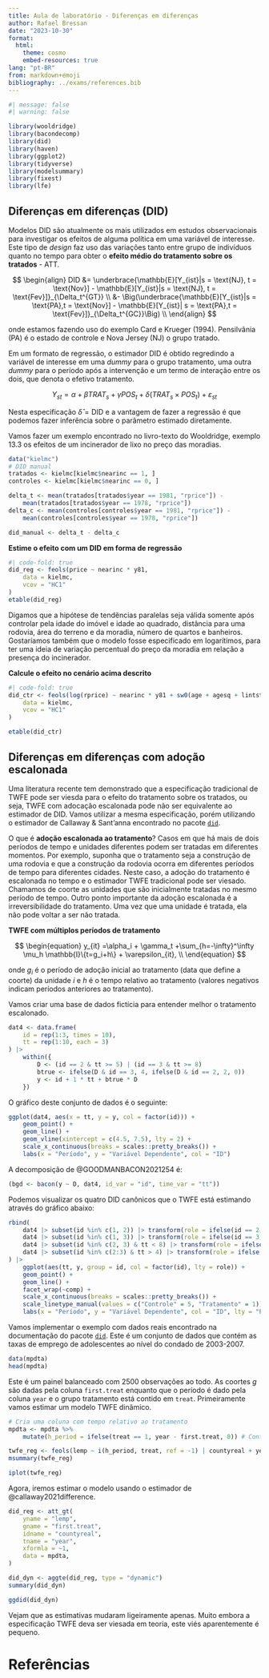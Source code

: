 ```yaml
---
title: Aula de laboratório - Diferenças em diferenças
author: Rafael Bressan
date: "2023-10-30"
format: 
  html:
    theme: cosmo
    embed-resources: true
lang: "pt-BR"
from: markdown+emoji
bibliography: ../exams/references.bib
---
```


```r
#| message: false
#| warning: false

library(wooldridge)
library(bacondecomp)
library(did)
library(haven)
library(ggplot2)
library(tidyverse)
library(modelsummary)
library(fixest)
library(lfe)
```

## Diferenças em diferenças (DID)

Modelos DID são atualmente os mais utilizados em estudos observacionais
para investigar os efeitos de alguma política em uma variável de interesse.
Este tipo de _design_ faz uso das variações tanto entre grupo de indivíduos
quanto no tempo para obter o **efeito médio do tratamento sobre os tratados**
- ATT.

$$
\begin{align}
DID &= \underbrace{\mathbb{E}[Y_{ist}|s = \text{NJ}, t = \text{Nov}] - \mathbb{E}[Y_{ist}|s = \text{NJ}, t = \text{Fev}]}_{\Delta_t^{GT}} \\
&- \Big(\underbrace{\mathbb{E}[Y_{ist}|s = \text{PA},t = \text{Nov}] - \mathbb{E}[Y_{ist}| s = \text{PA},t = \text{Fev}]}_{\Delta_t^{GC}}\Big) \\
\end{align}
$$

onde estamos fazendo uso do exemplo Card e Krueger (1994). Pensilvânia (PA) 
é o estado de controle e Nova Jersey (NJ) o grupo tratado.

Em um formato de regressão, o estimador DID é obtido regredindo a variável
de interesse em uma _dummy_ para o grupo tratamento, uma outra _dummy_
para o período após a intervenção e um termo de interação entre os dois, que 
denota o efetivo tratamento.

$$Y_{st} = \alpha + \beta TRAT_s + \gamma POS_t + \delta(TRAT_s \times POS_t) + \varepsilon_{st}$$

Nesta especificação $\hat\delta = \text{DID}$ e a vantagem de fazer a 
regressão é que podemos fazer inferência sobre o parâmetro estimado 
diretamente.

Vamos fazer um exemplo encontrado no livro-texto do Wooldridge, exemplo 13.3
os efeitos de um incinerador de lixo no preço das moradias.

```r
data("kielmc")
# DID manual
tratados <- kielmc[kielmc$nearinc == 1, ]
controles <- kielmc[kielmc$nearinc == 0, ]

delta_t <- mean(tratados[tratados$year == 1981, "rprice"]) -
    mean(tratados[tratados$year == 1978, "rprice"])
delta_c <- mean(controles[controles$year == 1981, "rprice"]) -
    mean(controles[controles$year == 1978, "rprice"])

did_manual <- delta_t - delta_c
```

**Estime o efeito com um DID em forma de regressão**

```r
#| code-fold: true
did_reg <- feols(price ~ nearinc * y81,
    data = kielmc,
    vcov = "HC1"
)
etable(did_reg)
```

Digamos que a hipótese de tendências paralelas seja válida somente após
controlar pela idade do imóvel e idade ao quadrado, distância para uma 
rodovia, área do terreno e da moradia, número de quartos e banheiros. 
Gostaríamos também que o modelo fosse especificado em logarítimos, para ter
uma ideia de variação percentual do preço da moradia em relação a presença 
do incinerador.

**Calcule o efeito no cenário acima descrito**

```r
#| code-fold: true
did_ctr <- feols(log(rprice) ~ nearinc * y81 + sw0(age + agesq + lintst + log(land) + log(area) + rooms + baths),
    data = kielmc,
    vcov = "HC1"
)

etable(did_ctr)
```



## Diferenças em diferenças com adoção escalonada

Uma literatura recente tem demonstrado que a especificação tradicional de TWFE pode ser viesda
para o efeito do tratamento sobre os tratados, ou seja, TWFE com adocação 
escalonada pode não ser equivalente ao estimador de DID. Vamos utilizar a
mesma especificação, porém utilizando o estimador de Callaway & Sant'anna 
encontrado no pacote [`did`](https://bcallaway11.github.io/did/index.html).

O que é **adoção escalonada ao tratamento**? Casos em que há mais de dois períodos de tempo e unidades diferentes podem ser tratadas em diferentes momentos. Por exemplo, suponha que o tratamento seja a construção de uma rodovia e que a construção da rodovia ocorra em diferentes períodos de tempo para diferentes cidades. Neste caso, a adoção do tratamento é escalonada no tempo e o estimador TWFE tradicional pode ser viesado. Chamamos de coorte as unidades que são inicialmente tratadas no mesmo período de tempo. Outro ponto importante da adoção escalonada é a irreversibilidade do tratamento. Uma vez que uma unidade é tratada, ela não pode voltar a ser não tratada.

**TWFE com múltiplos períodos de tratamento**

$$
\begin{equation}
y_{it} =\alpha_i + \gamma_t +\sum_{h=-\infty}^\infty \mu_h \mathbb{I}\{t=g_i+h\} + \varepsilon_{it}, \\
\end{equation}
$$

onde $g_i$ é o período de adoção inicial ao tratamento (data que define a coorte) da unidade $i$ e $h$ é o tempo relativo ao tratamento (valores negativos indicam períodos anteriores ao tratamento).

Vamos criar uma base de dados fictícia para entender melhor o tratamento escalonado.

```r
dat4 <- data.frame(
    id = rep(1:3, times = 10),
    tt = rep(1:10, each = 3)
) |>
    within({
        D <- (id == 2 & tt >= 5) | (id == 3 & tt >= 8)
        btrue <- ifelse(D & id == 3, 4, ifelse(D & id == 2, 2, 0))
        y <- id + 1 * tt + btrue * D
    })
```

O gráfico deste conjunto de dados é o seguinte:

```r
ggplot(dat4, aes(x = tt, y = y, col = factor(id))) +
    geom_point() +
    geom_line() +
    geom_vline(xintercept = c(4.5, 7.5), lty = 2) +
    scale_x_continuous(breaks = scales::pretty_breaks()) +
    labs(x = "Período", y = "Variável Dependente", col = "ID")
```

A decomposição de @GOODMANBACON2021254 é:

```r
(bgd <- bacon(y ~ D, dat4, id_var = "id", time_var = "tt"))
```

Podemos visualizar os quatro DID canônicos que o TWFE está estimando através do gráfico abaixo:

```r
rbind(
    dat4 |> subset(id %in% c(1, 2)) |> transform(role = ifelse(id == 2, "Tratamento", "Controle"), comp = "1.1. Early vs Untreated"),
    dat4 |> subset(id %in% c(1, 3)) |> transform(role = ifelse(id == 3, "Tratamento", "Controle"), comp = "1.2. Late vs Untreated"),
    dat4 |> subset(id %in% c(2, 3) & tt < 8) |> transform(role = ifelse(id == 2, "Tratamento", "Controle"), comp = "2.1. Early vs Late"),
    dat4 |> subset(id %in% c(2:3) & tt > 4) |> transform(role = ifelse(id == 3, "Tratamento", "Controle"), comp = "2.2. Late vs Early")
) |>
    ggplot(aes(tt, y, group = id, col = factor(id), lty = role)) +
    geom_point() +
    geom_line() +
    facet_wrap(~comp) +
    scale_x_continuous(breaks = scales::pretty_breaks()) +
    scale_linetype_manual(values = c("Controle" = 5, "Tratamento" = 1)) +
    labs(x = "Período", y = "Variável Dependente", col = "ID", lty = "Papel")
```

Vamos implementar o exemplo com dados reais encontrado na documentação do pacote [`did`](https://bcallaway11.github.io/did/articles/did-basics.html#an-example-with-real-data). Este é um conjunto de dados que contém as taxas de emprego de adolescentes ao nível do condado de 2003-2007.


```r
data(mpdta)
head(mpdta)
```

Este é um painel balanceado com 2500 observações ao todo. As coortes $g$ são dadas pela coluna `first.treat` enquanto que o período é dado pela coluna `year` e o grupo tratamento está contido em `treat`. Primeiramente vamos estimar um modelo TWFE dinâmico.

```r
# Cria uma coluna com tempo relativo ao tratamento
mpdta <- mpdta %>%
    mutate(h_period = ifelse(treat == 1, year - first.treat, 0)) # Controles h=0

twfe_reg <- feols(lemp ~ i(h_period, treat, ref = -1) | countyreal + year, data = mpdta)
msummary(twfe_reg)
```

```r
iplot(twfe_reg)
```

Agora, iremos estimar o modelo usando o estimador de @callaway2021difference.

```r
did_reg <- att_gt(
    yname = "lemp",
    gname = "first.treat",
    idname = "countyreal",
    tname = "year",
    xformla = ~1,
    data = mpdta,
)

did_dyn <- aggte(did_reg, type = "dynamic")
summary(did_dyn)
```

```r
ggdid(did_dyn)
```

Vejam que as estimativas mudaram ligeiramente apenas. Muito embora a 
especificação TWFE deva ser viesada em teoria, este viés aparentemente é
pequeno. 

# Referências